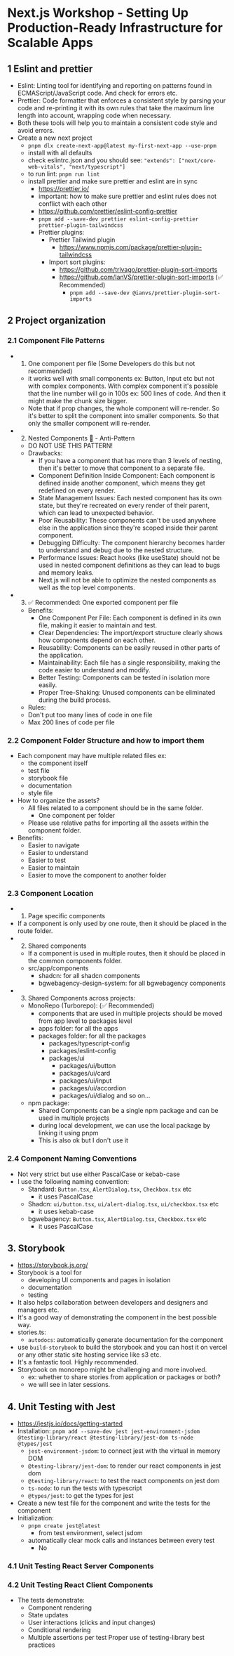 # Next.js Workshop - Setting Up Production-Ready Infrastructure for Scalable Apps

## 1 Eslint and prettier

- Eslint: Linting tool for identifying and reporting on patterns found in ECMAScript/JavaScript code. And check for errors etc.
- Prettier: Code formatter that enforces a consistent style by parsing your code and re-printing it with its own rules that take the maximum line length into account, wrapping code when necessary.
- Both these tools will help you to maintain a consistent code style and avoid errors.
- Create a new next project
  - `pnpm dlx create-next-app@latest my-first-next-app --use-pnpm`
  - install with all defaults
  - check eslintrc.json and you should see: `"extends": ["next/core-web-vitals", "next/typescript"]`
  - to run lint: `pnpm run lint`
  - install prettier and make sure prettier and eslint are in sync
    - https://prettier.io/
    - important: how to make sure prettier and eslint rules does not conflict with each other
    - https://github.com/prettier/eslint-config-prettier
    - `pnpm add --save-dev prettier eslint-config-prettier prettier-plugin-tailwindcss`
    - Prettier plugins:
      - Prettier Tailwind plugin
        - https://www.npmjs.com/package/prettier-plugin-tailwindcss
      - Import sort plugins:
        - https://github.com/trivago/prettier-plugin-sort-imports
        - https://github.com/IanVS/prettier-plugin-sort-imports (✅ Recommended)
          - `pnpm add --save-dev @ianvs/prettier-plugin-sort-imports`

## 2 Project organization

### 2.1 Component File Patterns

- 1. One component per file (Some Developers do this but not recommended)

  - it works well with small components ex: Button, Input etc but not with complex components. With complex component it's possible that the line number will go in 100s ex: 500 lines of code. And then it might make the chunk size bigger.
  - Note that if prop changes, the whole component will re-render. So it's better to split the component into smaller components. So that only the smaller component will re-render.

- 2. Nested Components 🚨 - Anti-Pattern

  - DO NOT USE THIS PATTERN!
  - Drawbacks:
    - If you have a component that has more than 3 levels of nesting, then it's better to move that component to a separate file.
    - Component Definition Inside Component: Each component is defined inside another component, which means they get redefined on every render.
    - State Management Issues: Each nested component has its own state, but they're recreated on every render of their parent, which can lead to unexpected behavior.
    - Poor Reusability: These components can't be used anywhere else in the application since they're scoped inside their parent component.
    - Debugging Difficulty: The component hierarchy becomes harder to understand and debug due to the nested structure.
    - Performance Issues: React hooks (like useState) should not be used in nested component definitions as they can lead to bugs and memory leaks.
    - Next.js will not be able to optimize the nested components as well as the top level components.

- 3. ✅ Recommended: One exported component per file
  - Benefits:
    - One Component Per File: Each component is defined in its own file, making it easier to maintain and test.
    - Clear Dependencies: The import/export structure clearly shows how components depend on each other.
    - Reusability: Components can be easily reused in other parts of the application.
    - Maintainability: Each file has a single responsibility, making the code easier to understand and modify.
    - Better Testing: Components can be tested in isolation more easily.
    - Proper Tree-Shaking: Unused components can be eliminated during the build process.
  - Rules:
  - Don't put too many lines of code in one file
  - Max 200 lines of code per file

### 2.2 Component Folder Structure and how to import them

- Each component may have multiple related files ex:
  - the component itself
  - test file
  - storybook file
  - documentation
  - style file
- How to organize the assets?
  - All files related to a component should be in the same folder.
    - One component per folder
  - Please use relative paths for importing all the assets within the component folder.
- Benefits:
  - Easier to navigate
  - Easier to understand
  - Easier to test
  - Easier to maintain
  - Easier to move the component to another folder

### 2.3 Component Location

- 1. Page specific components
- If a component is only used by one route, then it should be placed in the route folder.
- 2. Shared components
  - If a component is used in multiple routes, then it should be placed in the common components folder.
  - src/app/components
    - shadcn: for all shadcn components
    - bgwebagency-design-system: for all bgwebagency components
- 3. Shared Components across projects:
  - MonoRepo (Turborepo): (✅ Recommended)
    - components that are used in multiple projects should be moved from app level to packages level
    - apps folder: for all the apps
    - packages folder: for all the packages
      - packages/typescript-config
      - packages/eslint-config
      - packages/ui
        - packages/ui/button
        - packages/ui/card
        - packages/ui/input
        - packages/ui/accordion
        - packages/ui/dialog and so on...
  - npm package:
    - Shared Components can be a single npm package and can be used in multiple projects
    - during local development, we can use the local package by linking it using pnpm
    - This is also ok but I don't use it

### 2.4 Component Naming Conventions

- Not very strict but use either PascalCase or kebab-case
- I use the following naming convention:
  - Standard: `Button.tsx`, `AlertDialog.tsx`, `Checkbox.tsx` etc
    - it uses PascalCase
  - Shadcn: `ui/button.tsx`, `ui/alert-dialog.tsx`, `ui/checkbox.tsx` etc
    - it uses kebab-case
  - bgwebagency: `Button.tsx`, `AlertDialog.tsx`, `Checkbox.tsx` etc
    - it uses PascalCase

## 3. Storybook

- https://storybook.js.org/
- Storybook is a tool for
  - developing UI components and pages in isolation
  - documentation
  - testing
- It also helps collaboration between developers and designers and managers etc.
- It's a good way of demonstrating the component in the best possible way.
- stories.ts:
  - `autodocs`: automatically generate documentation for the component
- use `build-storybook` to build the storybook and you can host it on vercel or any other static site hosting service like s3 etc.
- It's a fantastic tool. Highly recommended.
- Storybook on monorepo might be challenging and more involved.
  - ex: whether to share stories from application or packages or both?
  - we will see in later sessions.

## 4. Unit Testing with Jest

- https://jestjs.io/docs/getting-started
- Installation: `pnpm add --save-dev jest jest-environment-jsdom @testing-library/react @testing-library/jest-dom ts-node @types/jest`
  - `jest-environment-jsdom`: to connect jest with the virtual in memory DOM
  - `@testing-library/jest-dom`: to render our react components in jest dom
  - `@testing-library/react`: to test the react components on jest dom
  - `ts-node`: to run the tests with typescript
  - `@types/jest`: to get the types for jest
- Create a new test file for the component and write the tests for the component
- Initialization:
  - `pnpm create jest@latest`
    - from test environment, select jsdom
  - automatically clear mock calls and instances between every test
    - No

### 4.1 Unit Testing React Server Components

### 4.2 Unit Testing React Client Components

- The tests demonstrate:
  - Component rendering
  - State updates
  - User interactions (clicks and input changes)
  - Conditional rendering
  - Multiple assertions per test
    Proper use of testing-library best practices
